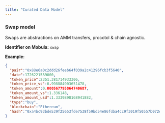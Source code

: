 ```yaml
---
title: "Curated Data Model"
---
```


### Swap model
Swaps are abstractions on AMM transfers, procotol & chain agnostic.

<b>Identifier on Mobula:</b> `swap`

<b>Example:</b>

```json
{
  "pair":"0x88e6a0c2ddd26feeb64f039a2c41296fcb3f5640",
  "date":1726221539000,
  "token_price":2351.381714933306,
  "token_price_vs":0.998884903651478,
  "token_amount":0.000567795864740687,
  "token_amount_vs":1.336148,
  "token_amount_usd":1.3339898168941882,
  "type":"buy",
  "blockchain":"Ethereum",
  "hash":"0xa4bc93bde539f25653fde7538f59bd54e86fdba4cc9f3019f50557b072d05f3e"
}
```